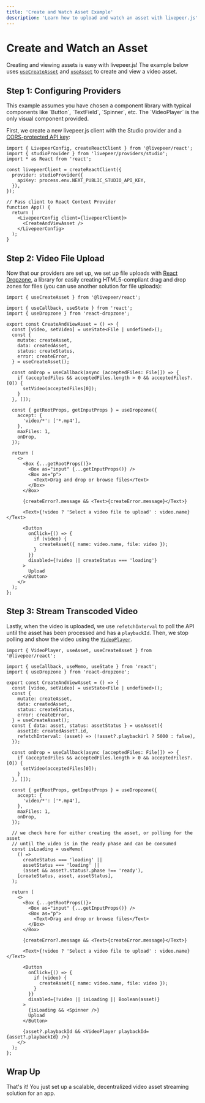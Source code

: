 ```yaml
---
title: 'Create and Watch Asset Example'
description: 'Learn how to upload and watch an asset with livepeer.js'
---
```



# Create and Watch an Asset

Creating and viewing assets is easy with livepeer.js! The example below uses [`useCreateAsset`](/docs/hooks/useCreateAsset)
and [`useAsset`](/docs/hooks/useAsset) to create and view a video asset.

<Asset />

## Step 1: Configuring Providers

<Callout>
  This example assumes you have chosen a component library with typical
  components like `Button`, `TextField`, `Spinner`, etc. The `VideoPlayer` is
  the only visual component provided.
</Callout>

First, we create a new livepeer.js client with the Studio provider and a [CORS-protected API key](/docs/providers/studio#apikey):

```tsx
import { LivepeerConfig, createReactClient } from '@livepeer/react';
import { studioProvider } from 'livepeer/providers/studio';
import * as React from 'react';

const livepeerClient = createReactClient({
  provider: studioProvider({
    apiKey: process.env.NEXT_PUBLIC_STUDIO_API_KEY,
  }),
});

// Pass client to React Context Provider
function App() {
  return (
    <LivepeerConfig client={livepeerClient}>
      <CreateAndViewAsset />
    </LivepeerConfig>
  );
}
```

## Step 2: Video File Upload

Now that our providers are set up, we set up file uploads with [React Dropzone](https://react-dropzone.js.org/),
a library for easily creating HTML5-compliant drag and drop zones for files (you can use another solution for file uploads):

```tsx
import { useCreateAsset } from '@livepeer/react';

import { useCallback, useState } from 'react';
import { useDropzone } from 'react-dropzone';

export const CreateAndViewAsset = () => {
  const [video, setVideo] = useState<File | undefined>();
  const {
    mutate: createAsset,
    data: createdAsset,
    status: createStatus,
    error: createError,
  } = useCreateAsset();

  const onDrop = useCallback(async (acceptedFiles: File[]) => {
    if (acceptedFiles && acceptedFiles.length > 0 && acceptedFiles?.[0]) {
      setVideo(acceptedFiles[0]);
    }
  }, []);

  const { getRootProps, getInputProps } = useDropzone({
    accept: {
      'video/*': ['*.mp4'],
    },
    maxFiles: 1,
    onDrop,
  });

  return (
    <>
      <Box {...getRootProps()}>
        <Box as="input" {...getInputProps()} />
        <Box as="p">
          <Text>Drag and drop or browse files</Text>
        </Box>
      </Box>

      {createError?.message && <Text>{createError.message}</Text>}

      <Text>{!video ? 'Select a video file to upload' : video.name}</Text>

      <Button
        onClick={() => {
          if (video) {
            createAsset({ name: video.name, file: video });
          }
        }}
        disabled={!video || createStatus === 'loading'}
      >
        Upload
      </Button>
    </>
  );
};
```

## Step 3: Stream Transcoded Video

Lastly, when the video is uploaded, we use `refetchInterval` to poll the API until the asset has been processed and
has a `playbackId`. Then, we stop polling and show the video using the [`VideoPlayer`](/docs/VideoPlayer).

```tsx
import { VideoPlayer, useAsset, useCreateAsset } from '@livepeer/react';

import { useCallback, useMemo, useState } from 'react';
import { useDropzone } from 'react-dropzone';

export const CreateAndViewAsset = () => {
  const [video, setVideo] = useState<File | undefined>();
  const {
    mutate: createAsset,
    data: createdAsset,
    status: createStatus,
    error: createError,
  } = useCreateAsset();
  const { data: asset, status: assetStatus } = useAsset({
    assetId: createdAsset?.id,
    refetchInterval: (asset) => (!asset?.playbackUrl ? 5000 : false),
  });

  const onDrop = useCallback(async (acceptedFiles: File[]) => {
    if (acceptedFiles && acceptedFiles.length > 0 && acceptedFiles?.[0]) {
      setVideo(acceptedFiles[0]);
    }
  }, []);

  const { getRootProps, getInputProps } = useDropzone({
    accept: {
      'video/*': ['*.mp4'],
    },
    maxFiles: 1,
    onDrop,
  });

  // we check here for either creating the asset, or polling for the asset
  // until the video is in the ready phase and can be consumed
  const isLoading = useMemo(
    () =>
      createStatus === 'loading' ||
      assetStatus === 'loading' ||
      (asset && asset?.status?.phase !== 'ready'),
    [createStatus, asset, assetStatus],
  );

  return (
    <>
      <Box {...getRootProps()}>
        <Box as="input" {...getInputProps()} />
        <Box as="p">
          <Text>Drag and drop or browse files</Text>
        </Box>
      </Box>

      {createError?.message && <Text>{createError.message}</Text>}

      <Text>{!video ? 'Select a video file to upload' : video.name}</Text>

      <Button
        onClick={() => {
          if (video) {
            createAsset({ name: video.name, file: video });
          }
        }}
        disabled={!video || isLoading || Boolean(asset)}
      >
        {isLoading && <Spinner />}
        Upload
      </Button>

      {asset?.playbackId && <VideoPlayer playbackId={asset?.playbackId} />}
    </>
  );
};
```

## Wrap Up

That's it! You just set up a scalable, decentralized video asset streaming solution for an app.
